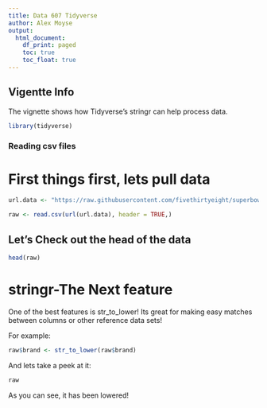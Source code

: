 ```yaml
---
title: Data 607 Tidyverse
author: Alex Moyse
output: 
  html_document:
    df_print: paged
    toc: true
    toc_float: true
---
```


## Vigentte Info

The vignette shows how Tidyverse's stringr can help process data.


```r
library(tidyverse)
```

### Reading csv files

<H1> First things first, lets pull data </H1>

```r
url.data <- "https://raw.githubusercontent.com/fivethirtyeight/superbowl-ads/main/superbowl-ads.csv"

raw <- read.csv(url(url.data), header = TRUE,) 
```

<H2> Let's Check out the head of the data </H2>

```r
head(raw)
```

<H1> stringr-The Next feature </H1>

One of the best features is str_to_lower! Its great for making easy matches between columns or other reference data sets!

For example:

```r
raw$brand <- str_to_lower(raw$brand)
```

And lets take a peek at it:

```r
raw
```
As you can see, it has been  lowered! 
